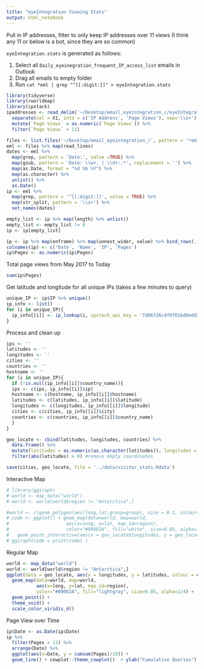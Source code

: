 ```yaml
---
title: "eyeIntegration Viewing Stats"
output: html_notebook
---
```


Pull in IP addresses, filter to only keep IP addresses over 11 views (I think any 11 or below is a bot, since they are so common)

`eyeIntegration.stats` is generated as follows:

1. Select all `Daily_eyeinegration_frequent_IP_access_list` emails in Outlook
2. Drag all emails to empty folder
3. Run `cat *eml | grep "^[[:digit:]]" > eyeIntegration.stats`

```r
library(tidyverse)
library(rworldmap)
library(ipstack)
ipaddresses <- read_delim('~/Desktop/email_eyeintegration_//eyeIntegration.stats', col_names = F, delim = '\\s+') %>% 
  separate(col = X1, into = c('IP Address', 'Page Views'), sep='\\s+') %>% 
  mutate(`Page Views` = as.numeric(`Page Views`)) %>%  
  filter(`Page Views` > 11)
```

```r
files <- list.files('~/Desktop/email_eyeintegration_/', pattern = '*eml', full.names = TRUE)
eml <- files %>% map(read_lines) 
dates <- eml %>% 
  map(grep, pattern = 'Date:', value =TRUE) %>% 
  map(gsub, pattern = 'Date: \\w+, | \\d+:.*', replacement = '') %>% 
  map(as.Date, format = "%d %b %Y") %>% 
  map(as.character) %>% 
  unlist() %>% 
  as.Date()
ip <- eml %>% 
  map(grep, pattern = '^[[:digit:]]', value = TRUE) %>% 
  map(str_split, pattern = '\\s+') %>% 
  set_names(dates)

empty_list <- ip %>% map(length) %>% unlist()
empty_list <- empty_list != 0
ip <- ip[empty_list]

ip <- ip %>% map(enframe) %>% map(unnest_wider, value) %>% bind_rows(.id = 'Date')
colnames(ip) <- c('Date', 'Name', 'IP', 'Pages')
ip$Pages <- as.numeric(ip$Pages)
```

Total page views from May 2017 to Today
```r
sum(ip$Pages)
```

Get latitude and longitude for all unique IPs (takes a few minutes to query)
```r
unique_IP <- ip$IP %>% unique()
ip_info <- list()
for (i in unique_IP){
  ip_info[[i]] <- ip_lookup(i, ipstack_api_key = '7d06f26c4f0f61bd9edd20df0219f874', hostname = T)
}

```

Process and clean up
```r
ips <- ''
latitudes <- ''
longitudes <- ''
cities <- ''
countries <- ''
hostname <- ''
for (i in unique_IP){
  if (!is.null(ip_info[[i]]$country_name)){
  ips <- c(ips, ip_info[[i]]$ip)
  hostname <- c(hostname, ip_info[[i]]$hostname)
  latitudes <- c(latitudes, ip_info[[i]]$latitude)
  longitudes <- c(longitudes, ip_info[[i]]$longitude)
  cities <- c(cities, ip_info[[i]]$city)
  countries <- c(countries, ip_info[[i]]$country_name)
  }
}

geo_locate <- cbind(latitudes, longitudes, countries) %>% 
  data.frame() %>% 
  mutate(latitudes = as.numeric(as.character(latitudes)), longitudes = as.numeric(as.character(longitudes))) %>% 
  filter(abs(latitudes) > 0) #remove empty coordinates

save(cities, geo_locate, file = '../data/visitor_stats.Rdata')
```

Interactive Map
```r
# library(ggiraph)
# world <- map_data("world")
# world <- world[world$region != "Antarctica",]

#world <- c(geom_polygon(aes(long,lat,group=group), size = 0.1, colour= "#090D2A", fill="white", alpha=0.8, data=worldmap))
# code <- ggplot() + geom_map(data=world, map=world,
#                     aes(x=long, y=lat, map_id=region),
#                     color="#090D2A", fill="white", size=0.05, alpha=1/4) + 
#   geom_point_interactive(aes(x = geo_locate$longitudes, y = geo_locate$latitudes, tooltip=geo_locate$cities)) + theme_void() 
# ggiraph(code = print(code) )
```

Regular Map
```r
world <- map_data("world")
world <- world[world$region != "Antarctica",]
ggplot(data = geo_locate, aes(x = longitudes, y = latitudes, colour = countries)) + 
  geom_map(data=world, map=world,
           aes(x=long, y=lat, map_id=region),
           color="#090D2A", fill="lightgray", size=0.05, alpha=1/4) + 
  geom_point() + 
  theme_void() +
  scale_color_viridis_d()
```

Page View over Time
```r
ip$Date <- as.Date(ip$Date)
ip %>% 
  filter(Pages > 11) %>% 
  arrange(Date) %>% 
  ggplot(aes(x=Date, y = cumsum(Pages)/10)) + 
  geom_line() + cowplot::theme_cowplot()  + ylab("Cumulative Queries")
```


